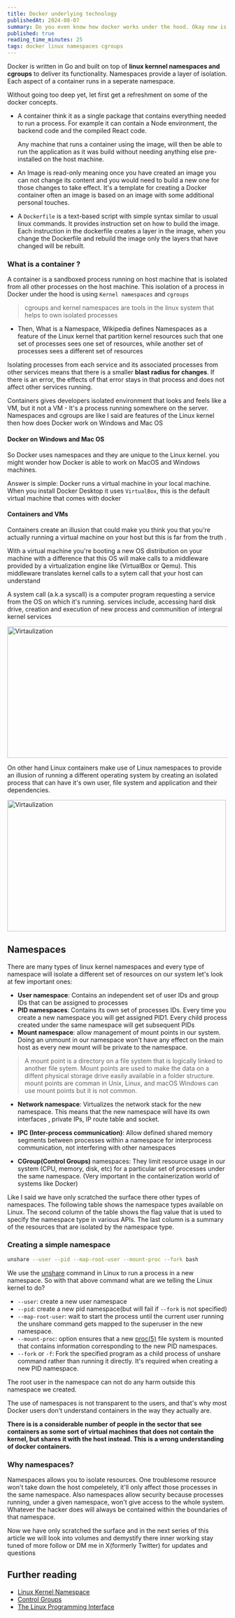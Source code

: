 ```yaml
---
title: Docker underlying technology
publishedAt: 2024-08-07
summary: Do you even know how docker works under the hood. Okay now is the right time to know it
published: true
reading_time_minutes: 25
tags: docker linux namespaces cgroups
---
```


Docker is written in Go and built on top of **linux kernnel namespaces and cgroups**
to deliver its functionality. Namespaces provide a layer of isolation. Each aspect of a container
runs in a seperate namespace.

Without going too deep yet, let first get a refreshment on some of the docker concepts.

- A container think it as a single package that contains everything needed to run a process. For example it can contain
  a Node environment, the backend code and the compiled React code.

  Any machine that runs a container using the image, will then be able to run
  the application as it was build without needing anything else pre-installed on the
  host machine.

- An Image is read-only meaning once you have created an image you can not change its content and you would need to build a new one for
  those changes to take effect. It's a template for creating a Docker container often an image is based on an image with some additional personal touches.

- A `Dockerfile` is a text-based script with simple syntax similar to usual linux commands. It provides instruction
  set on how to build the image. Each instruction in the dockerfile creates a layer in the image, when you change the Dockerfile
  and rebuild the image only the layers that have changed will be rebuilt.

### What is a container ?

A container is a sandboxed process running on host machine that is isolated from all other processes on the host machine.
This isolation of a process in Docker under the hood is using `Kernel namespaces` and `cgroups`

> cgroups and kernel namespaces are tools in the linux system that helps to own isolated processes

- Then, What is a Namespace, Wikipedia defines Namespaces as a feature of the Linux kernel that partition kernel resources such that one set of processes
  sees one set of resources, while another set of processes sees a different set of resources

Isolating processes from each service and its associated processes from other services means that there is a smaller **blast radius for changes**. If there is
an error, the effects of that error stays in that process and does not affect other services running.

Containers gives developers isolated environment that looks and feels like a VM, but it not a VM - It's a process running somewhere on the server.
Namespaces and cgroups are like I said are features of the Linux kernel then how does Docker work on Windows and Mac OS

#### Docker on Windows and Mac OS

So Docker uses namespaces and they are unique to the Linux kernel. you might wonder how Docker is able to work on MacOS and Windows machines.

Answer is simple: Docker runs a virtual machine in your local machine. When you install Docker Desktop it uses `VirtualBox`, this is the default virtual machine that comes with docker

#### Containers and VMs

Containers create an illusion that could make you think you that you're actually running a virtual machine on your host but this is far from the truth
.

With a virtual machine you're booting a new OS distribution on your machine with a difference that this OS will make calls to a middleware provided by a virtualization engine like (VirtualBox or Qemu).
This middleware translates kernel calls to a sytem call that your host can understand

<Callout emoji="🧐">
  A system call (a.k.a syscall) is a computer program requesting a service from
  the OS on which it's running. services include, accessing hard disk drive,
  creation and execution of new process and communition of intergral kernel
  services
</Callout>

<Image
  src="/images/virtualization.png"
  alt="Virtaulization"
  width="700"
  height="300"
  className="sm:w-[600px] w-full h-[300px]"
/>

On other hand Linux containers make use of Linux namespaces to provide an illusion of running a different operating system by creating an isolated process that can have it's own user, file system and application and their dependencies.

<Image
  src="/images/linux-namespaces.png"
  alt="Virtaulization"
  width="500"
  height="300"
  className="sm:w-[600px] w-full h-[300px]"
/>

## Namespaces

There are many types of linux kernel namespaces and every type of namespace will isolate a different set of resources on our system let's look at few important ones:

- **User namespace**: Contains an independent set of user IDs and group IDs that can be assigned to processes
- **PID namespaces**: Contains its own set of processes IDs. Every time you create a new namespace you will get assigned PID1. Every child process created under the same namespace will get subsequent PIDs
- **Mount namespace**: allow management of mount points in our system. Doing an unmount in our namespace won't have
  any effect on the main host as every new mount will be private to the namespace.

> A mount point is a directory on a file system that is logically linked to another file sytem. Mount points are used to make the data on a diffent physical storage drive easily available in a folder structure.
> mount points are comman in Unix, Linux, and macOS Windows can use mount points but it is not common.

- **Network namespace**: Virtualizes the network stack for the new namespace. This means that the new namespace will have its own interfaces , private IPs, IP route table and socket.
- **IPC (Inter-process communication)**: Allow defined shared memory segments between processes within a namespace
  for interprocess communication, not interfering with other namespaces

- **CGroup(Control Groups)** namespaces: They limit resource usage in our system (CPU, memory, disk, etc) for a particular set of processes under the same namespace. (Very important in the containerization world of systems like Docker)

Like I said we have only scratched the surface there other types of namespaces. The following table shows the namespace types available on Linux.
The second column of the table shows the flag value that is used to specify the namespace type in various APIs. The last column is a summary of the resources that are
isolated by the namespace type.

<Table
  data={{
    headers: ["Name", "Flag", "Isolates"],
    rows: [
      // row 1
      ["Cgroup", "CLONE_NEWCGROUP", "Cgroup root directory"],
      // row 2
      ["IPC", "CLONE_NEWIPC", "System V IPC, POSIX message queues"],
      // row 3
      ["Network", "CLONE_NEWNET", "Network devices, stacks, ports, etc"],
      // row 4
      ["Mount", "CLONE_NEWNS", "Mount points"],
      // row 5
      ["PID", "CLONE_NEWPID", "Process IDs"],
      // row 6
      ["Time", "CLONE_NEWTIME", "Boot and monotonic clocks"],
      // row 7
      ["User", "CLONE_NEWUSER", "User and group IDs"],
      // row 8
      ["UTS", "CLONE_NEWUTS", "Hostname and NIS domain name"],
    ],
  }}
/>

### Creating a simple namespace

```bash
unshare --user --pid --map-root-user --mount-proc --fork bash
```

We use the [unshare](https://man7.org/linux/man-pages/man1/unshare.1.html) command in Linux to run a process in a new namespace. So with that above command what are we telling the Linux kernel to do?

- `--user`: create a new user namespace
- `--pid`: create a new pid namespace(but will fail if `--fork` is not specified)
- `--map-root-user`: wait to start the process until the current user running the unshare command gets mapped to the superuser in the new namespace.
- `--mount-proc`: option ensures that a new [proc(5)](https://man7.org/linux/man-pages/man5/proc.5.html) file system is mounted that contains information corresponding to the new PID namespaces.
- `--fork` or `-f`: Fork the specified program as a child process of unshare command rather than running it directly. It's required when creating a new PID namespace.

The root user in the namespace can not do any harm outside this namespace we created.

The use of namespaces is not transparent to the users, and that's why most Docker users don't understand containers in the way they actually are.

**There is is a considerable number of people in the sector that see containers as some sort of virtual machines that does not contain the kernel, but shares it with the host instead. This is a wrong understanding of docker containers.**

### Why namespaces?

Namespaces allows you to isolate resources. One troublesome resource won't take down the host compeletely, it'll only affect those processes in the same namespace. Also namespaces allow security because processes running, under a given namespace, won't give access to the whole system. Whatever the hacker does will always be contained within the boundaries of that namespace.

Now we have only scratched the surface and in the next series of this article we will look into volumes and demystify there inner working stay tuned of more follow or DM me in X(formerly Twitter) for updates and questions

## Further reading

- [Linux Kernel Namespace](https://man7.org/linux/man-pages/man7/namespaces.7.html)
- [Control Groups](https://man7.org/linux/man-pages/man7/cgroups.7.html)
- [The Linux Programming Interface](https://man7.org/tlpi/)
